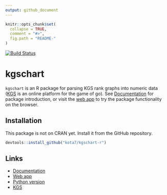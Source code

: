 ```yaml
---
output: github_document
---
```


<!-- README.md is generated from README.Rmd. Please edit that file -->

```r
knitr::opts_chunk$set(
  collapse = TRUE,
  comment = "#>",
  fig.path = "README-"
)
```


[![Build Status](https://travis-ci.org/kota7/kgschart-r.svg?branch=master)](https://travis-ci.org/kota7/kgschart-r)


kgschart
========

`kgschart` is an R package for parsing KGS rank graphs into numeric data ([KGS](http://gokgs.com/) is an online platform for the game of go).
See [Documentation](https://kota7.github.io/kgschart-r/) for package introduction,
or visit the [web app](https://kota.shinyapps.io/kgschart-app/) to try 
the package functionality on the browser.

## Installation

This package is not on CRAN yet. Install it from the GitHub repository. 

```R
devtools::install_github("kota7/kgschart-r")
```


## Links

- [Documentation](https://kota7.github.io/kgschart-r/)
- [Web app](https://kota.shinyapps.io/kgschart-app/)
- [Python version](https://github.com/kota7/kgschart)
- [KGS](http://www.gokgs.com/)
